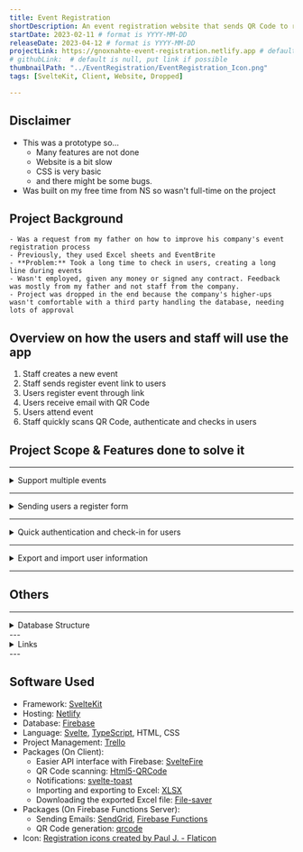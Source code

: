 ```yaml
---
title: Event Registration
shortDescription: An event registration website that sends QR Code to registered users and allows event staff to easily scan the QR Code to register and identify users.
startDate: 2023-02-11 # format is YYYY-MM-DD
releaseDate: 2023-04-12 # format is YYYY-MM-DD
projectLink: https://gnoxnahte-event-registration.netlify.app # default is null, put link if possible
# githubLink:  # default is null, put link if possible
thumbnailPath: "../EventRegistration/EventRegistration_Icon.png"
tags: [SvelteKit, Client, Website, Dropped]

---
```


## Disclaimer
- This was a prototype so...
    - Many features are not done
    - Website is a bit slow
    - CSS is very basic
    - and there might be some bugs.
- Was built on my free time from NS so wasn't full-time on the project

## Project Background
    - Was a request from my father on how to improve his company's event registration process
    - Previously, they used Excel sheets and EventBrite
    - **Problem:** Took a long time to check in users, creating a long line during events
    - Wasn't employed, given any money or signed any contract. Feedback was mostly from my father and not staff from the company.
    - Project was dropped in the end because the company's higher-ups wasn't comfortable with a third party handling the database, needing lots of approval

## Overview on how the users and staff will use the app
1. Staff creates a new event
2. Staff sends register event link to users
3. Users register event through link
4. Users receive email with QR Code
5. Users attend event
6. Staff quickly scans QR Code, authenticate and checks in users

## Project Scope & Features done to solve it

---

<details>
<summary>Support multiple events</summary>
- Creating and editing events
- Has simple validation for example
    - Any fields left blank
    - End time earlier than start time
    - (Database) Duplicate events

![Create Event page](../EventRegistration/EventRegistration_CreateEvent.png)
<center>Create Event Page</center>

</details>

---

<details>
<summary>Sending users a register form</summary>
- Easy to send the user a link to the form. [Sample event register link](https://gnoxnahte-event-registration.netlify.app/events/Sample%20Event%2001/register)
    - Note: It should send an email to your email address as long as the services are still working (I haven't been maintaining it as I've dropped the project)
    - Has simple validation like checking if all fields have been filled up or the email was already used

![Register Form](../EventRegistration/EventRegistration_RegisterForm.png)
<center>Register Form</center>

- After submitting the form, the user should get a QR Code with the event information. (Planned to send a reminder email a few days before the event but didn't do it since project was dropped)

![Email With QR Code](../EventRegistration/EventRegistration_Email.png)
<center>Email With QR Code</center>
</details>

---

<details>
<summary>Quick authentication and check-in for users</summary>
- Event staff can easily scan the QR Code.
- Shows different background depending on the person. E.g. If VIP, show blue
- Uses [Html5-QRCode](https://www.npmjs.com/package/html5-qrcode) to scan the QR Codes

![Staff Dashboard to see who checked in](../../../public/EventRegistration/EventRegistration_ScanQRCode.gif)
<center>Quick scanning of QR Code</center>

![Staff Dashboard to see who checked in](../EventRegistration/EventRegistration_EventDashboard.png)
<center>Staff Dashboard to see who checked in</center>

</details>

---

<details>
<summary>Export and import user information</summary>
- Export and import to Excel using [XLSX](https://www.npmjs.com/package/xlsx)

![Excel export](../EventRegistration/EventRegistration_ExcelExport.png)
<center>Export to Excel</center>

</details>

---

## Others
---

<details>
<summary>Database Structure</summary>

![Firebase Console for events](../EventRegistration/EventRegistration_FirebaseConsole_Events.png)
<center>Firebase Console for events</center>

![Firebase Console for users](../EventRegistration/EventRegistration_FirebaseConsole_Users.png)
<center>Firebase Console for users</center>

</details>
---
<details>
<summary>Links</summary>

- [Website](https://gnoxnahte-event-registration.netlify.app/events/) (Not Maintained since 12 April 2023)
- [Trello](https://trello.com/b/GtjaQjXf/event-registration)

</details>
---

## Software Used
- Framework: [SvelteKit](https://kit.svelte.dev/)
- Hosting: [Netlify](https://www.netlify.com/)
- Database: [Firebase](https://firebase.google.com/)
- Language: [Svelte](https://svelte.dev/), [TypeScript](https://www.typescriptlang.org/), HTML, CSS
- Project Management: [Trello](https://trello.com/home)
- Packages (On Client):
    - Easier API interface with Firebase: [SvelteFire](https://github.com/codediodeio/sveltefire)
    - QR Code scanning: [Html5-QRCode](https://www.npmjs.com/package/html5-qrcode)
    - Notifications: [svelte-toast](https://github.com/zerodevx/svelte-toast)
    - Importing and exporting to Excel: [XLSX](https://www.npmjs.com/package/xlsx)
    - Downloading the exported Excel file: [File-saver](https://www.npmjs.com/package/file-saver)
- Packages (On Firebase Functions Server): 
    - Sending Emails: [SendGrid](https://sendgrid.com/), [Firebase Functions](https://firebase.google.com/docs/functions)
    - QR Code generation: [qrcode](https://www.npmjs.com/package/qrcode)
- Icon: <a href="https://www.flaticon.com/free-icons/registration" title="registration icons">Registration icons created by Paul J. - Flaticon</a>